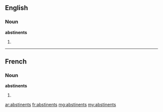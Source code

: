 ==English==

===Noun===
'''abstinents'''

# {{plural of|abstinent}}

----

==French==

===Noun===
'''abstinents''' {{m}}

# {{plural of|abstinent|lang=fr}}

[[ar:abstinents]]
[[fr:abstinents]]
[[mg:abstinents]]
[[my:abstinents]]